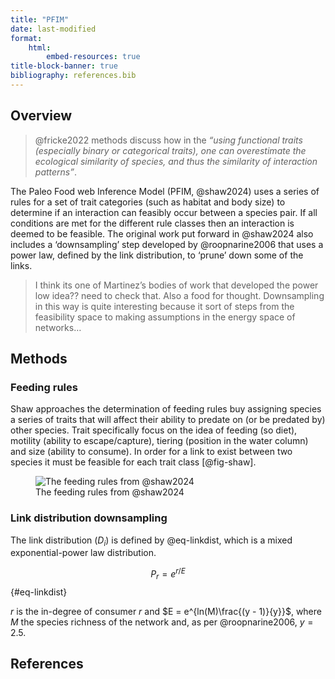 ```yaml
---
title: "PFIM"
date: last-modified
format:
    html:
        embed-resources: true
title-block-banner: true
bibliography: references.bib
---
```


## Overview

> @fricke2022 methods discuss how in the *"using functional traits (especially binary or categorical traits), one can overestimate the ecological similarity of species, and thus the similarity of interaction patterns"*.

The Paleo Food web Inference Model (PFIM, @shaw2024) uses a series of rules for a set of trait categories (such as habitat and body size) to determine if an interaction can feasibly occur between a species pair. If all conditions are met for the different rule classes then an interaction is deemed to be feasible. The original work put forward in @shaw2024 also includes a 'downsampling' step developed by @roopnarine2006 that uses a power law, defined by the link distribution, to 'prune' down some of the links.

> I think its one of Martinez's bodies of work that developed the power low idea?? need to check that. Also a food for thought. Downsampling in this way is quite interesting because it sort of steps from the feasibility space to making assumptions in the energy space of networks...

## Methods

### Feeding rules

Shaw approaches the determination of feeding rules buy assigning species a series of traits that will affect their ability to predate on (or be predated by) other species. Trait specifically focus on the idea of feeding (so diet), motility (ability to escape/capture), tiering (position in the water column) and size (ability to consume). In order for a link to exist between two species it must be feasible for each trait class [@fig-shaw].

![The feeding rules from @shaw2024](figures/shaw_concept.png){#fig-shaw}

### Link distribution downsampling 

The link distribution ($D_{i}$) is defined by @eq-linkdist, which is a mixed exponential-power law distribution.

$$
P_{r} = e^{r/E}
$${#eq-linkdist}

$r$ is the in-degree of consumer $r$ and  $E = e^{ln(M)\frac{(y - 1)}{y}}$, where $M$ the species richness of the network and, as per @roopnarine2006, $y = 2.5$.

## References {.unnumbered}

::: {#refs}
:::